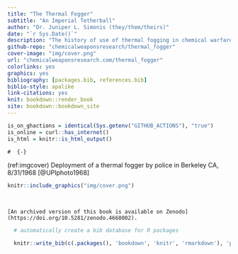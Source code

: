 ```yaml
--- 
title: "The Thermal Fogger"
subtitle: "An Imperial Tetherball"
author: "Dr. Juniper L. Simonis (they/them/theirs)"
date: "`r Sys.Date()`"
description: "The history of use of thermal fogging in chemical warfare."
github-repo: "chemicalweaponsresearch/thermal_fogger"
cover-image: "img/cover.png"
url: "chemicalweaponsresearch.com/thermal_fogger"
colorlinks: yes
graphics: yes
bibliography: [packages.bib, references.bib]
biblio-style: apalike
link-citations: yes
knit: bookdown::render_book
site: bookdown::bookdown_site
---
```


```r
is_on_ghactions = identical(Sys.getenv("GITHUB_ACTIONS"), "true")
is_online = curl::has_internet()
is_html = knitr::is_html_output()
```

```asis
#  {-}

```

(ref:imgcover) Deployment of a thermal fogger by police in Berkeley CA, 8/31/1968 [@UPIphoto1968]

```r
    
knitr::include_graphics("img/cover.png")
```  

<br> 

```asis

[An archived version of this book is available on Zenodo](https://doi.org/10.5281/zenodo.4668002).

```


```r

  # automatically create a bib database for R packages

  knitr::write_bib(c(.packages(), 'bookdown', 'knitr', 'rmarkdown'), 'packages.bib')

```
